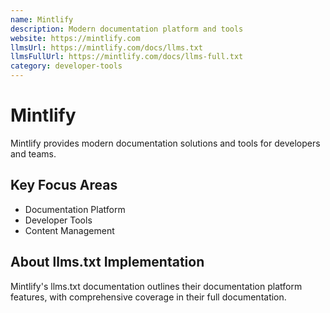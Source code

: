 ```yaml
---
name: Mintlify
description: Modern documentation platform and tools
website: https://mintlify.com
llmsUrl: https://mintlify.com/docs/llms.txt
llmsFullUrl: https://mintlify.com/docs/llms-full.txt
category: developer-tools
---
```


# Mintlify

Mintlify provides modern documentation solutions and tools for developers and teams.

## Key Focus Areas

- Documentation Platform
- Developer Tools
- Content Management

## About llms.txt Implementation

Mintlify's llms.txt documentation outlines their documentation platform features, with comprehensive coverage in their full documentation.
